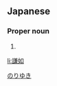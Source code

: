 ==Japanese==
{{ja-kanjitab|謙|如}}

===Proper noun===
{{ja-pos|proper|のりゆき}}

# {{given name|male|lang=ja}}

[[Category:Japanese male given names|のりゆき]]

[[li:謙如]]